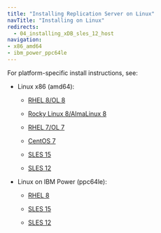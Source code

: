 ```yaml
---
title: "Installing Replication Server on Linux"
navTitle: "Installing on Linux"
redirects:
  - 04_installing_xDB_sles_12_host
navigation:
- x86_amd64
- ibm_power_ppc64le
---
```


<div id="installing_rpm_package" class="registered_link"></div>

For platform-specific install instructions, see:

- Linux x86 (amd64):

  - [RHEL 8/OL 8](x86_amd64/01_eprs_rhel8_x86)

  - [Rocky Linux 8/AlmaLinux 8](x86_amd64/02_eprs_other_linux8_x86)
  - [RHEL 7/OL 7](x86_amd64/03_eprs_rhel7_x86)
  - [CentOS 7](x86_amd64/04_eprs_centos7_x86)
  - [SLES 15](x86_amd64/05_eprs_sles15_x86)
  - [SLES 12](x86_amd64/06_eprs_sles12_x86)

- Linux on IBM Power (ppc64le):

  - [RHEL 8](ibm_power_ppc64le/09_eprs_rhel8_ppcle)
  
  - [SLES 15](ibm_power_ppc64le/11_eprs_sles15_ppcle)
  - [SLES 12](ibm_power_ppc64le/12_eprs_sles12_ppcle)

